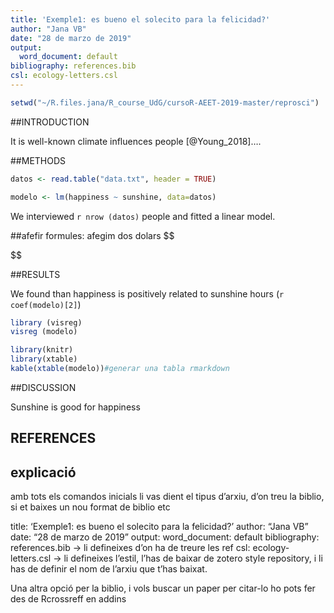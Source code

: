 ```yaml
---
title: 'Exemple1: es bueno el solecito para la felicidad?'
author: "Jana VB"
date: "28 de marzo de 2019"
output:
  word_document: default
bibliography: references.bib
csl: ecology-letters.csl
---
```

```r
setwd("~/R.files.jana/R_course_UdG/cursoR-AEET-2019-master/reprosci")
```

##INTRODUCTION

It is well-known climate influences people [@Young_2018]....

##METHODS

```r
datos <- read.table("data.txt", header = TRUE)

```

```r
modelo <- lm(happiness ~ sunshine, data=datos)
```

We interviewed `r nrow (datos)` people and fitted a linear model.

##afefir formules: afegim dos dolars
$$

$$

##RESULTS

We found than happiness is positively related to sunshine hours (`r coef(modelo)[2]`)

```r
library (visreg)
visreg (modelo)
```

```r
library(knitr)
library(xtable)
kable(xtable(modelo))#generar una tabla rmarkdown
```


##DISCUSSION

Sunshine is good for happiness 

## REFERENCES

## explicació 


amb tots els comandos inicials li vas dient el tipus d'arxiu, d'on treu la biblio, si et baixes un nou format de biblio etc

title: 'Exemple1: es bueno el solecito para la felicidad?'
author: "Jana VB"
date: "28 de marzo de 2019"
output:
  word_document: default
bibliography: references.bib -> li defineixes d'on ha de treure les ref
csl: ecology-letters.csl -> li defineixes l'estil, l'has de baixar de zotero style repository, i li has de definir el nom de l'arxiu que t'has baixat. 


Una altra opció per la biblio, i vols buscar un paper per citar-lo ho pots fer des de Rcrossreff en addins